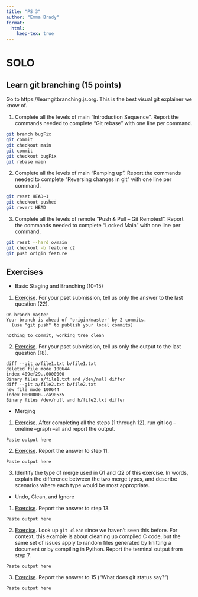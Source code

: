 ```yaml
---
title: "PS 3"
author: "Emma Brady"
format: 
  html:
    keep-tex: true
---
```


# SOLO 

## Learn git branching (15 points)
Go to https://learngitbranching.js.org. This is the best visual git explainer we know of.

1. Complete all the levels of main "Introduction Sequence". Report the commands needed to complete "Git rebase" with one line per command. 
```bash
git branch bugFix
git commit
git checkout main
git commit
git checkout bugFix
git rebase main
```

2. Complete all the levels of main "Ramping up". Report the commands needed to complete "Reversing changes in git" with one line per command. 
```bash
git reset HEAD~1
git checkout pushed
git revert HEAD
```

3. Complete all the levels of remote "Push & Pull -- Git Remotes!". Report the commands needed to complete "Locked Main" with one line per command.
```bash
git reset --hard o/main
git checkout -b feature c2
git push origin feature
```

## Exercises

- Basic Staging and Branching (10-15)
1. [Exercise](https://github.com/eficode-academy/git-katas/blob/master/basic-staging/README.md). For your pset submission, tell us only the answer to the last question (22).
```
On branch master
Your branch is ahead of 'origin/master' by 2 commits.
  (use "git push" to publish your local commits)

nothing to commit, working tree clean
```

2. [Exercise](https://github.com/eficode-academy/git-katas/blob/master/basic-branching/README.md). For your pset submission, tell us only the output to the last question (18).
```
diff --git a/file1.txt b/file1.txt
deleted file mode 100644
index 409ef29..0000000
Binary files a/file1.txt and /dev/null differ
diff --git a/file2.txt b/file2.txt
new file mode 100644
index 0000000..ca90535
Binary files /dev/null and b/file2.txt differ
```

- Merging 
1. [Exercise](https://github.com/eficode-academy/git-katas/blob/master/ff-merge/README.md). After completing all the steps (1 through 12), run git log --oneline --graph --all and report the output.
```
Paste output here
```

2. [Exercise](https://github.com/eficode-academy/git-katas/blob/master/3-way-merge/README.md). Report the answer to step 11.
```
Paste output here
```

3. Identify the type of merge used in Q1 and Q2 of this exercise. In words, explain the difference between the two merge types, and describe scenarios where each type would be most appropriate.


- Undo, Clean, and Ignore
1. [Exercise](https://github.com/eficode-academy/git-katas/blob/master/basic-revert/README.md). Report the answer to step 13.
```
Paste output here
```

2. [Exercise](https://github.com/eficode-academy/git-katas/blob/master/basic-cleaning/README.md). Look up `git clean` since we haven't seen this before. For context, this example is about cleaning up compiled C code, but the same set of issues apply to random files generated by knitting a document or by compiling in Python. Report the terminal output from step 7. 
```
Paste output here
```

3. [Exercise](https://github.com/eficode-academy/git-katas/blob/master/ignore/README.md). Report the answer to 15 ("What does git status say?") 
```
Paste output here
```

